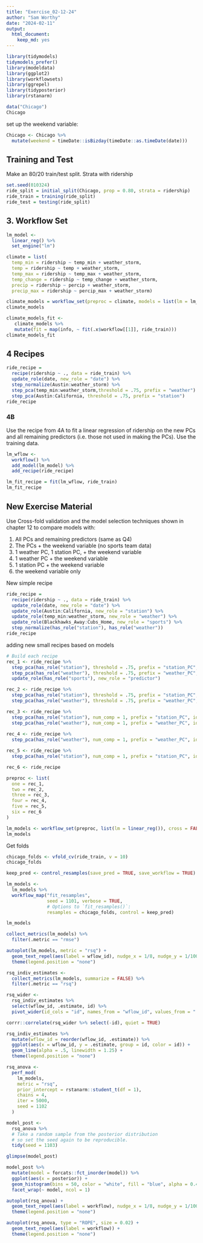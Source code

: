 ```yaml
---
title: "Exercise_02-12-24"
author: "Sam Worthy"
date: "2024-02-11"
output:
  html_document:
    keep_md: yes
---
```


```r
library(tidymodels)
tidymodels_prefer()
library(modeldata)
library(ggplot2)
library(workflowsets)
library(ggrepel)
library(tidyposterior)
library(rstanarm)
```

```r
data("Chicago")
Chicago
```

set up the weekend variable:
```r
Chicago <- Chicago %>%
  mutate(weekend = timeDate::isBizday(timeDate::as.timeDate(date)))
```


## Training and Test

Make an 80/20 train/test split.  Strata with ridership

```r
set.seed(010324)
ride_split = initial_split(Chicago, prop = 0.80, strata = ridership)
ride_train = training(ride_split)
ride_test = testing(ride_split)
```

## 3. Workflow Set

```r
lm_model <- 
  linear_reg() %>% 
  set_engine("lm")
```

```r
climate = list(
  temp_min = ridership ~ temp_min + weather_storm,
  temp = ridership ~ temp + weather_storm,
  temp_max = ridership ~ temp_max + weather_storm,
  temp_change = ridership ~ temp_change + weather_storm,
  precip = ridership ~ percip + weather_storm,
  precip_max = ridership ~ percip_max + weather_storm)
```

```r
climate_models = workflow_set(preproc = climate, models = list(lm = lm_model))
climate_models
```

```r
climate_models_fit <-
   climate_models %>%
   mutate(fit = map(info, ~ fit(.x$workflow[[1]], ride_train)))
climate_models_fit
```

## 4 Recipes

```r
ride_recipe = 
  recipe(ridership ~ ., data = ride_train) %>%
  update_role(date, new_role = "date") %>%
  step_normalize(Austin:weather_storm) %>%
  step_pca(temp_min:weather_storm,threshold = .75, prefix = "weather") %>%
  step_pca(Austin:California, threshold = .75, prefix = "station")
ride_recipe
```

### 4B
Use the recipe from 4A to fit a linear regression of ridership on the new PCs and all remaining predictors (i.e. those not used in making the PCs).  Use the training data.

```r
lm_wflow <- 
  workflow() %>% 
  add_model(lm_model) %>%
  add_recipe(ride_recipe)
```

```r
lm_fit_recipe = fit(lm_wflow, ride_train)
lm_fit_recipe
```

## New Exercise Material

Use Cross-fold validation and the model selection techniques shown in chapter 12 to compare models with:

1. All PCs and remaining predictors (same as Q4)
2. The PCs + the weekend variable (no sports team data)
3. 1 weather PC, 1 station PC, + the weekend variable
4. 1 weather PC + the weekend variable
5. 1 station PC + the weekend variable
6. the weekend variable only

New simple recipe

```r
ride_recipe = 
  recipe(ridership ~ ., data = ride_train) %>%
  update_role(date, new_role = "date") %>%
  update_role(Austin:California, new_role = "station") %>%
  update_role(temp_min:weather_storm, new_role = "weather") %>%
  update_role(Blackhawks_Away:Cubs_Home, new_role = "sports") %>%
  step_normalize(has_role("station"), has_role("weather"))
ride_recipe
```

adding new small recipes based on models

```r
# Build each recipe
rec_1 <- ride_recipe %>%
  step_pca(has_role("station"), threshold = .75, prefix = "station_PC", id = "station_pca") %>%
  step_pca(has_role("weather"), threshold = .75, prefix = "weather_PC", id = "weather_pca") %>%
  update_role(has_role("sports"), new_role = "predictor")

rec_2 <- ride_recipe %>%
  step_pca(has_role("station"), threshold = .75, prefix = "station_PC", id = "station_pca") %>%
  step_pca(has_role("weather"), threshold = .75, prefix = "weather_PC", id = "weather_pca")

rec_3 <- ride_recipe %>%
  step_pca(has_role("station"), num_comp = 1, prefix = "station_PC", id = "station_pca") %>%
  step_pca(has_role("weather"), num_comp = 1, prefix = "weather_PC", id = "weather_pca")
  
rec_4 <- ride_recipe %>%
  step_pca(has_role("weather"), num_comp = 1, prefix = "weather_PC", id = "weather_pca")

rec_5 <- ride_recipe %>%
  step_pca(has_role("station"), num_comp = 1, prefix = "station_PC", id = "station_pca")

rec_6 <- ride_recipe

preproc <- list(
  one = rec_1,
  two = rec_2,
  three = rec_3,
  four = rec_4,
  five = rec_5,
  six = rec_6
)
```


```r
lm_models <- workflow_set(preproc, list(lm = linear_reg()), cross = FALSE)
lm_models
```

Get folds

```r
chicago_folds <- vfold_cv(ride_train, v = 10)
chicago_folds
```
```r
keep_pred <- control_resamples(save_pred = TRUE, save_workflow = TRUE)
```


```r
lm_models <- 
  lm_models %>% 
  workflow_map("fit_resamples", 
               seed = 1101, verbose = TRUE,
               # Options to `fit_resamples()`: 
               resamples = chicago_folds, control = keep_pred)
```

```r
lm_models
```

```r
collect_metrics(lm_models) %>% 
  filter(.metric == "rmse")
```

```r
autoplot(lm_models, metric = "rsq") +
  geom_text_repel(aes(label = wflow_id), nudge_x = 1/8, nudge_y = 1/100) +
  theme(legend.position = "none")
```

```r
rsq_indiv_estimates <- 
  collect_metrics(lm_models, summarize = FALSE) %>% 
  filter(.metric == "rsq") 

rsq_wider <- 
  rsq_indiv_estimates %>% 
  select(wflow_id, .estimate, id) %>% 
  pivot_wider(id_cols = "id", names_from = "wflow_id", values_from = ".estimate")

corrr::correlate(rsq_wider %>% select(-id), quiet = TRUE)
```

```r
rsq_indiv_estimates %>% 
  mutate(wflow_id = reorder(wflow_id, .estimate)) %>% 
  ggplot(aes(x = wflow_id, y = .estimate, group = id, color = id)) + 
  geom_line(alpha = .5, linewidth = 1.25) + 
  theme(legend.position = "none")
```

```r
rsq_anova <-
  perf_mod(
    lm_models,
    metric = "rsq",
    prior_intercept = rstanarm::student_t(df = 1),
    chains = 4,
    iter = 5000,
    seed = 1102
  )
```

```r
model_post <- 
  rsq_anova %>% 
  # Take a random sample from the posterior distribution
  # so set the seed again to be reproducible. 
  tidy(seed = 1103) 

glimpse(model_post)
```

```r
model_post %>% 
  mutate(model = forcats::fct_inorder(model)) %>%
  ggplot(aes(x = posterior)) + 
  geom_histogram(bins = 50, color = "white", fill = "blue", alpha = 0.4) + 
  facet_wrap(~ model, ncol = 1)
```

```r
autoplot(rsq_anova) +
  geom_text_repel(aes(label = workflow), nudge_x = 1/8, nudge_y = 1/100) +
  theme(legend.position = "none")
```

```r
autoplot(rsq_anova, type = "ROPE", size = 0.02) +
  geom_text_repel(aes(label = workflow)) +
  theme(legend.position = "none")
```

